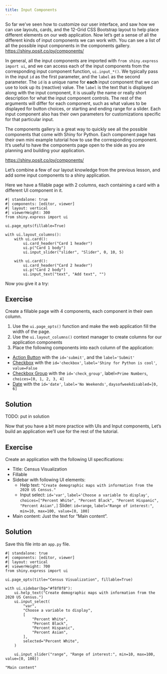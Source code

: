 ```yaml
---
title: Input Components
---
```


<!-- Reference URL:
https://github.com/rstudio/shiny-dev-center/blob/a2a53d9f7f896ad790d9870eb764240eb22f6f25/tutorial/lesson3/index.md
-->

So far we've seen how to customize our user interface,
and saw how we can use layouts, cards, and the 12-Grid CSS Bootstrap layout
to help place different elements on our web application.
Now let's get a sense of all the different kinds of input components we can work with.
You can see a list of all the possible input components in the components gallery.
<https://shiny.posit.co/py/components/>
<!-- TODO: get relative link to components page -->

In general, all the input components are imported with `from shiny.express import ui`,
and we can access each of the input components from the corresponding input
component function, `ui.input_*()`.
We typically pass in the input `id` as the first parameter,
and the `label` as the second parameter.
The `id` is a unique name for **each** input component that we can use
to look up its (reactive) value.
The `label` is the text that is displayed along with the input component,
it is usually the name or really short description for what the input component controls.
The rest of the arguments will differ for each component,
such as what values to be displayed for button choices,
or starting and ending range for a slider.
Each input component also has their own parameters for customizations specific for that particular input.

:::{.callout-tip}
The components gallery is a great way to quickly see all the possible components
that come with Shiny for Python.
Each component page has their own mini example tutorial how to use the corresponding component.
It's useful to have the components page open to the side as you are
planning and building your application.

<https://shiny.posit.co/py/components/>

<!-- TODO: use rel link -->
:::

Let's combine a few of our layout knowledge from the previous lesson,
and add some input components to a shiny application.

Here we have a fillable page with 2 columns, each containing a card
with a different UI component in it.

```shinylive-python
#| standalone: true
#| components: [editor, viewer]
#| layout: vertical
#| viewerHeight: 300
from shiny.express import ui

ui.page_opts(fillable=True)

with ui.layout_columns():
    with ui.card():
        ui.card_header("Card 1 header")
        ui.p("Card 1 body")
        ui.input_slider("slider", "Slider", 0, 10, 5)

    with ui.card():
        ui.card_header("Card 2 header")
        ui.p("Card 2 body")
        ui.input_text("text", "Add text", "")
```

Now you give it a try:

:::{.callout-note}
## Exercise

Create a fillable page with 4 components,
each component in their own column.

1. Use the `ui.page_opts()` function and make the web application fill the width of the page.
2. Use the `ui.layout_columns()` context manager to create columns for our application components
3. Place the following components into each column of the application:
  - [Action Button](https://shiny.posit.co/py/api/express/express.ui.input_action_button.html)
      with the `id='submit'`, and the `label='Submit'`
  - [Checkbox](https://shiny.posit.co/py/api/express/express.ui.input_checkbox.html)
      with the `id='checkbox'`, `label='Shiny for Python is cool'`, `value=False`
  - [Checkbox Group](https://shiny.posit.co/py/api/express/express.ui.input_checkbox_group.html)
      with the `id='check_group'`, label=`Prime Numbers`, `choices=[0, 1, 2, 3, 4]`
  - [Date](https://shiny.posit.co/py/api/express/express.ui.input_date.html)
      with the `id='date'`, `label='No Weekends'`, `daysofweekdisabled=[0, 6]`
:::

::: {.callout-caution collapse="true"}

## Solution

TODO: put in solution

:::

<!--
TODO: note there is no input file component on the components gallery.
the ui_input_file is also listed in a different section on the documentation page.
-->


Now that you have a bit more practice with UIs and Input components,
Let's build an application we'll use for the rest of the tutorial.

:::{.callout-note}
## Exercise

Create an application with the following UI specifications:

- Title: Census Visualization
- Fillable
- Sidebar with following UI elements:
  - Help text: `"Create demographic maps with information from the 2020 US Census."`
  - Input select:
    `id='var'`,
    `label='Choose a variable to display'`,
    `choices=["Percent White", "Percent Black", "Percent Hispanic", "Percent Asian",]`
  Slider: `id=range`, `label="Range of interest:"`, `min=10, max=100, value=[0, 100]`
- Main content: Just the text for "Main content".

:::

::: {.callout-caution collapse="true" .column-page-inset-right}

## Solution

Save this file into an `app.py` file.

```shinylive-python
#| standalone: true
#| components: [editor, viewer]
#| layout: vertical
#| viewerHeight: 700
from shiny.express import ui

ui.page_opts(title="Census Visualization", fillable=True)

with ui.sidebar(bg="#f8f8f8"):
    ui.help_text("Create demographic maps with information from the 2020 US Census.")
    ui.input_select(
        "var",
        "Choose a variable to display",
        [
            "Percent White",
            "Percent Black",
            "Percent Hispanic",
            "Percent Asian",
        ],
        selected="Percent White",
    )

    ui.input_slider("range", "Range of interest:", min=10, max=100, value=[0, 100])

"Main content"

```
:::
